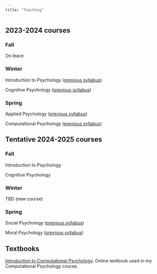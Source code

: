 ```yaml
---
title: "Teaching"
---
```


## 2023-2024 courses

### Fall

On leave

### Winter

Introduction to Psychology ([previous syllabus](./syllabi/intro_fall22.pdf))

Cognitive Psychology ([previous syllabus](./syllabi/cogpsych_fall22.pdf))

### Spring

Applied Psychology ([previous syllabus](./syllabi/appliedpsych_winter21.pdf))

Computational Psychology ([previous syllabus](./syllabi/comppsych_spring22.pdf))

## Tentative 2024-2025 courses

### Fall

Introduction to Psychology

Cognitive Psychology

### Winter

TBD (new course)

### Spring

Social Psychology ([previous syllabus](./syllabi/social_winter22.pdf))

Moral Psychology ([previous syllabus](./syllabi/moralpsych_spring23.pdf))


## Textbooks

[Introduction to Computational Psychology](https://alanjern.github.io/computational-psych-book/). Online textbook used in my Computational Psychology course.
